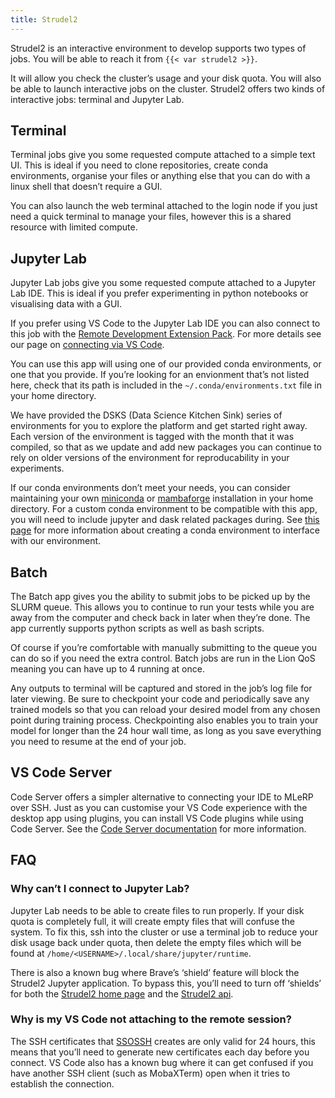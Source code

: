 ```yaml
---
title: Strudel2
---
```


Strudel2 is an interactive environment to develop supports two types of jobs. You will be able to reach it from `{{< var strudel2 >}}`.

It will allow you check the cluster's usage and your disk quota. You will also be able to launch interactive jobs on the cluster. Strudel2 offers two kinds of interactive jobs: terminal and Jupyter Lab.

## Terminal
Terminal jobs give you some requested compute attached to a simple text UI. This is ideal if you need to clone repositories, create conda environments, organise your files or anything else that you can do with a linux shell that doesn't require a GUI.

You can also launch the web terminal attached to the login node if you just need a quick terminal to manage your files, however this is a shared resource with limited compute.

## Jupyter Lab
Jupyter Lab jobs give you some requested compute attached to a Jupyter Lab IDE. This is ideal if you prefer experimenting in python notebooks or visualising data with a GUI.

If you prefer using VS Code to the Jupyter Lab IDE you can also connect to this job with the [Remote Development Extension Pack](https://aka.ms/vscode-remote/download/extension). For more details see our page on [connecting via VS Code](/connecting/vscode.qmd).

You can use this app will using one of our provided conda environments, or one that you provide. If you're looking for an envionment that's not listed here, check that its path is included in the `~/.conda/environments.txt` file in your home directory.

We have provided the DSKS (Data Science Kitchen Sink) series of environments for you to explore the platform and get started right away. Each version of the environment is tagged with the month that it was compiled, so that as we update and add new packages you can continue to rely on older versions of the environment for reproducability in your experiments.

If our conda environments don't meet your needs, you can consider maintaining your own [miniconda](https://docs.conda.io/en/latest/miniconda.html) or [mambaforge](https://mamba.readthedocs.io/en/latest/installation/mamba-installation.html) installation in your home directory. For a custom conda environment to be compatible with this app, you will need to include jupyter and dask related packages during. See [this page](/usage/custom.qmd) for more information about creating a conda environment to interface with our environment.

## Batch
The Batch app gives you the ability to submit jobs to be picked up by the SLURM queue. This allows you to continue to run your tests while you are away from the computer and check back in later when they're done. The app currently supports python scripts as well as bash scripts.

Of course if you're comfortable with manually submitting to the queue you can do so if you need the extra control. Batch jobs are run in the Lion QoS meaning you can have up to 4 running at once.

Any outputs to terminal will be captured and stored in the job's log file for later viewing. Be sure to checkpoint your code and periodically save any trained models so that you can reload your desired model from any chosen point during training process. Checkpointing also enables you to train your model for longer than the 24 hour wall time, as long as you save everything you need to resume at the end of your job.

## VS Code Server
Code Server offers a simpler alternative to connecting your IDE to MLeRP over SSH. Just as you can customise your VS Code experience with the desktop app using plugins, you can install VS Code plugins while using Code Server. See the [Code Server documentation](https://code.visualstudio.com/docs/remote/vscode-server) for more information.

## FAQ
### Why can't I connect to Jupyter Lab?
Jupyter Lab needs to be able to create files to run properly. If your disk quota is completely full, it will create empty files that will confuse the system. To fix this, ssh into the cluster or use a terminal job to reduce your disk usage back under quota, then delete the empty files which will be found at `/home/<USERNAME>/.local/share/jupyter/runtime`.

There is also a known bug where Brave's 'shield' feature will block the Strudel2 Jupyter application. To bypass this, you'll need to turn off 'shields' for both the [Strudel2 home page](https://mlerp.cloud.edu.au/) and the [Strudel2 api](https://strudel2-api-dev.cloud.cvl.org.au/).

### Why is my VS Code not attaching to the remote session?
The SSH certificates that [SSOSSH](/connecting/ssh.qmd) creates are only valid for 24 hours, this means that you'll need to generate new certificates each day before you connect. VS Code also has a known bug where it can get confused if you have another SSH client (such as MobaXTerm) open when it tries to establish the connection.
